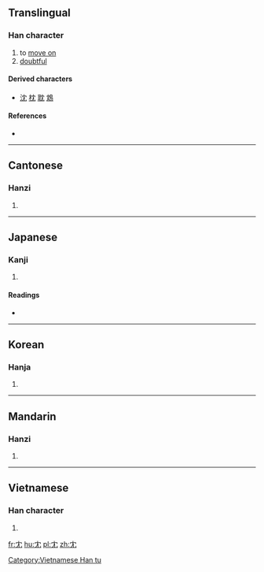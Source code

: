 {{also|穴|六}}
==Translingual==

===Han character===
{{Han char|rn=14|rad=冖|as=02|sn=4|four=4021<sub>2</sub>|canj=中月山 (LBU)}}

# to [[move on]]
# [[doubtful]]

====Derived characters====
* [[沈]] [[枕]] [[耽]] [[鴆]]

====References====
* {{Han ref|kx=0130.140|dkj=01567|dj=0292.140|hdz=10302.170|uh=5198|ud=20888|bh=C955|bd=51541}}

----

==Cantonese==

===Hanzi===
{{yue-hanzi|jyut=|y=yam4}}

# {{defn|lang=yue|sort=冖02}}

----

==Japanese==

===Kanji===
{{ja-kanji|grade=|rs=冖02}}

# {{defn|lang=ja|sort=冖02}}

====Readings====
* {{ja-readings|on=[[いん]] (in), [[いう]] (iu), [[ゆ]] (yu)|kun=[[おこたる]] (okotaru), [[ためらふ]] (tamerafu), [[うたがふ]] (utagafu)}}

----

==Korean==

===Hanja===
{{ko-hanja|hangeul=유|rv=yu|mr=yu}}

# {{defn|lang=ko|sort=冖02}}

----

==Mandarin==

===Hanzi===
{{cmn-hanzi|pin=[[yín]] ([[yin2]])|wg=yin<sup>2</sup>}}

# {{defn|lang=cmn|sort=冖02}}

----

==Vietnamese==

===Han character===
{{vi-readings|rs=冖02| hanviet = [[đem]], [[dâm]], [[nhũng]]}}

# {{defn|lang=vi|sort=冖02}}

[[Category:Vietnamese Han tu]]

[[fr:冘]]
[[hu:冘]]
[[pl:冘]]
[[zh:冘]]